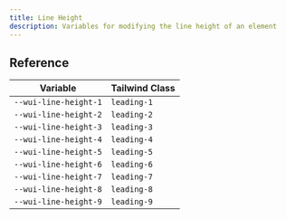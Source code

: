 ```yaml
---
title: Line Height
description: Variables for modifying the line height of an element
---
```


## Reference

| Variable              | Tailwind Class |
| --------------------- | -------------- |
| `--wui-line-height-1` | `leading-1`    |
| `--wui-line-height-2` | `leading-2`    |
| `--wui-line-height-3` | `leading-3`    |
| `--wui-line-height-4` | `leading-4`    |
| `--wui-line-height-5` | `leading-5`    |
| `--wui-line-height-6` | `leading-6`    |
| `--wui-line-height-7` | `leading-7`    |
| `--wui-line-height-8` | `leading-8`    |
| `--wui-line-height-9` | `leading-9`    |
